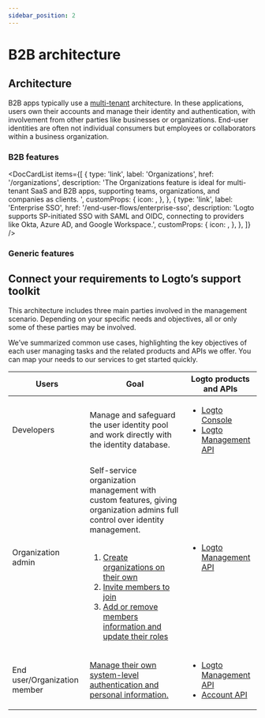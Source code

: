```yaml
---
sidebar_position: 2
---
```




# B2B architecture

## Architecture

B2B apps typically use a [multi-tenant](https://auth.wiki/multi-tenancy) architecture. In these applications, users own their accounts and manage their identity and authentication, with involvement from other parties like businesses or organizations. End-user identities are often not individual consumers but employees or collaborators within a business organization.

<ImageB2b width="100%" height="auto" />

### B2B features

<DocCardList
  items={[
    {
      type: 'link',
      label: 'Organizations',
      href: '/organizations',
      description:
        'The Organizations feature is ideal for multi-tenant SaaS and B2B apps, supporting teams, organizations, and companies as clients. ',
      customProps: {
        icon: <OrganizationIcon />,
      },
    },
    {
      type: 'link',
      label: 'Enterprise SSO',
      href: '/end-user-flows/enterprise-sso',
      description:
        'Logto supports SP-initiated SSO with SAML and OIDC, connecting to providers like Okta, Azure AD, and Google Workspace.',
      customProps: {
        icon: <SsoIcon />,
      },
    },
  ]}
/>

### Generic features

<GenericFeatures />

## Connect your requirements to Logto’s support toolkit

This architecture includes three main parties involved in the management scenario. Depending on your specific needs and objectives, all or only some of these parties may be involved.

We’ve summarized common use cases, highlighting the key objectives of each user managing tasks and the related products and APIs we offer. You can map your needs to our services to get started quickly.

| Users                        | Goal                                                                                                                                                                                                                                                                                                                                                                                                                                                                                                 | Logto products and APIs                                                                                                                          |
| ---------------------------- | ---------------------------------------------------------------------------------------------------------------------------------------------------------------------------------------------------------------------------------------------------------------------------------------------------------------------------------------------------------------------------------------------------------------------------------------------------------------------------------------------------- | ------------------------------------------------------------------------------------------------------------------------------------------------ |
| Developers                   | Manage and safeguard the user identity pool and work directly with the identity database.                                                                                                                                                                                                                                                                                                                                                                                                            | <ul><li>[Logto Console](https://cloud.logto.io)</li><li>[Logto Management API](https://openapi.logto.io)</li></ul>                               |
| Organization admin           | Self-service organization management with custom features, giving organization admins full control over identity management.<br /><br /><ol><li>[Create organizations on their own](/end-user-flows/organization-experience/create-organization)</li><li>[Invite members to join](/end-user-flows/organization-experience/invite-organization-members)</li><li>[Add or remove members information and update their roles](/end-user-flows/organization-experience/organization-management)</li></ol> | <ul><li>[Logto Management API](https://openapi.logto.io)</li></ul>                                                                               |
| End user/Organization member | [Manage their own system-level authentication and personal information.](/end-user-flows)                                                                                                                                                                                                                                                                                                                                                                                                            | <ul><li>[Logto Management API](https://openapi.logto.io)</li><li>[Account API](https://openapi.logto.io/group/endpoint-account-center)</li></ul> |

<RelatedResource />
